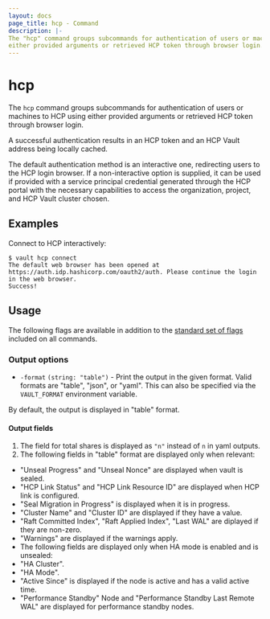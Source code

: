 ```yaml
---
layout: docs
page_title: hcp - Command
description: |-
The "hcp" command groups subcommands for authentication of users or machines to HCP using
either provided arguments or retrieved HCP token through browser login.
---
```


# hcp

The `hcp` command groups subcommands for authentication of users or machines to HCP using
either provided arguments or retrieved HCP token through browser login.

A successful authentication results in an HCP token and an HCP Vault address being
locally cached.

The default authentication method is an interactive one, redirecting users to the HCP login browser.
If a non-interactive option is supplied, it can be used if provided with a service principal credential
generated through the HCP portal with the necessary capabilities to access the organization, project, and
HCP Vault cluster chosen.

## Examples

Connect to HCP interactively:

```shell-session
$ vault hcp connect
The default web browser has been opened at https://auth.idp.hashicorp.com/oauth2/auth. Please continue the login in the web browser.
Success!
```

## Usage

The following flags are available in addition to the [standard set of
flags](/vault/docs/commands) included on all commands.

### Output options

- `-format` `(string: "table")` - Print the output in the given format. Valid
formats are "table", "json", or "yaml". This can also be specified via the
`VAULT_FORMAT` environment variable.

By default, the output is displayed in "table" format.

#### Output fields

1. The field for total shares is displayed as `"n"` instead of `n` in yaml outputs.
2. The following fields in "table" format are displayed only when relevant:
- "Unseal Progress" and "Unseal Nonce" are displayed when vault is sealed.
- "HCP Link Status" and "HCP Link Resource ID" are displayed when HCP link is configured.
- "Seal Migration in Progress" is displayed when it is in progress.
- "Cluster Name" and "Cluster ID" are displayed if they have a value.
- "Raft Committed Index", "Raft Applied Index", "Last WAL" are diplayed if they are non-zero.
- "Warnings" are displayed if the warnings apply.
- The following fields are displayed only when HA mode is enabled and is unsealed:
- "HA Cluster".
- "HA Mode".
- "Active Since" is displayed if the node is active and has a valid active time.
- "Performance Standby" Node and "Performance Standby Last Remote WAL" are displayed for performance standby nodes.
